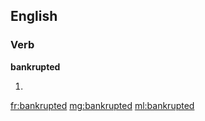 ==English==

===Verb===
'''bankrupted'''

# {{past of|[[bankrupt]]}}

[[fr:bankrupted]]
[[mg:bankrupted]]
[[ml:bankrupted]]